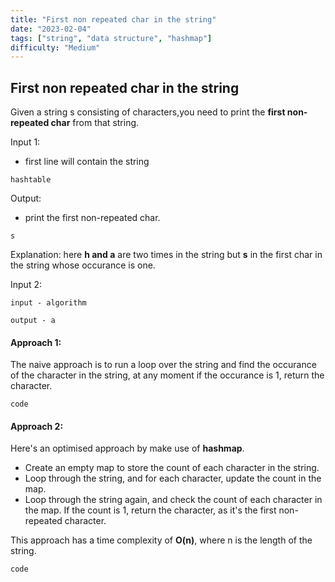 ```yaml
---
title: "First non repeated char in the string"
date: "2023-02-04"
tags: ["string", "data structure", "hashmap"]
difficulty: "Medium"
---
```

## First non repeated char in  the string
Given a string s consisting of characters,you need to print the **first non-repeated char** from that string.

Input 1:
- first line will contain the string

```
hashtable
```
Output:
- print the first non-repeated char.
```
s
```
Explanation: here **h and a** are two times in the string but **s** in the first char in the string whose occurance is one. 

Input 2:
```
input - algorithm

output - a
```
#### Approach 1:

The naive approach is to run a loop over the string and find the occurance of the character in the string, at any moment if the occurance is 1, return the character.
```
code
```
#### Approach 2:

Here's an optimised approach by make use of **hashmap**.

- Create an empty map to store the count of each character in the string.
- Loop through the string, and for each character, update the count in the map.
- Loop through the string again, and check the count of each character in the map. If the count is 1, return the character, as it's the first non-repeated character.
  
This approach has a time complexity of **O(n)**, where n is the length of the string.

```
code
```
